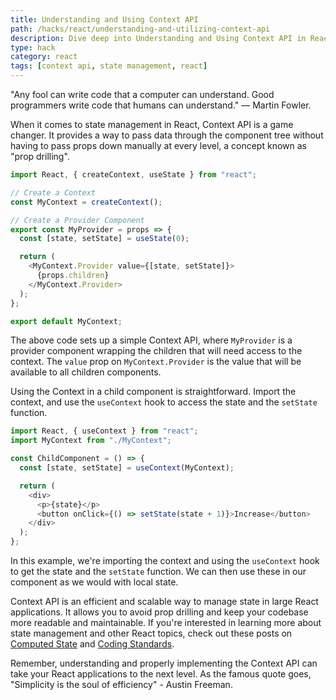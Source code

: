 ```yaml
---
title: Understanding and Using Context API
path: /hacks/react/understanding-and-utilizing-context-api
description: Dive deep into Understanding and Using Context API in React. Master the philosophy behind it and apply it in your projects for efficient state management.
type: hack
category: react
tags: [context api, state management, react]
---
```


"Any fool can write code that a computer can understand. Good programmers write code that humans can understand." — Martin Fowler.

When it comes to state management in React, Context API is a game changer. It provides a way to pass data through the component tree without having to pass props down manually at every level, a concept known as "prop drilling".

```javascript
import React, { createContext, useState } from "react";

// Create a Context
const MyContext = createContext();

// Create a Provider Component
export const MyProvider = props => {
  const [state, setState] = useState(0);

  return (
    <MyContext.Provider value={[state, setState]}>
      {props.children}
    </MyContext.Provider>
  );
};

export default MyContext;
```

The above code sets up a simple Context API, where `MyProvider` is a provider component wrapping the children that will need access to the context. The `value` prop on `MyContext.Provider` is the value that will be available to all children components.

Using the Context in a child component is straightforward. Import the context, and use the `useContext` hook to access the state and the `setState` function.

```javascript
import React, { useContext } from "react";
import MyContext from "./MyContext";

const ChildComponent = () => {
  const [state, setState] = useContext(MyContext);

  return (
    <div>
      <p>{state}</p>
      <button onClick={() => setState(state + 1)}>Increase</button>
    </div>
  );
};
```

In this example, we're importing the context and using the `useContext` hook to get the state and the `setState` function. We can then use these in our component as we would with local state.

Context API is an efficient and scalable way to manage state in large React applications. It allows you to avoid prop drilling and keep your codebase more readable and maintainable. If you're interested in learning more about state management and other React topics, check out these posts on [Computed State](https://samuellawrentz.com/blog/computed-state-in-react) and [Coding Standards](https://samuellawrentz.com/blog/coding-standards-husky-typescript-lint-staged).

Remember, understanding and properly implementing the Context API can take your React applications to the next level. As the famous quote goes, "Simplicity is the soul of efficiency" - Austin Freeman.